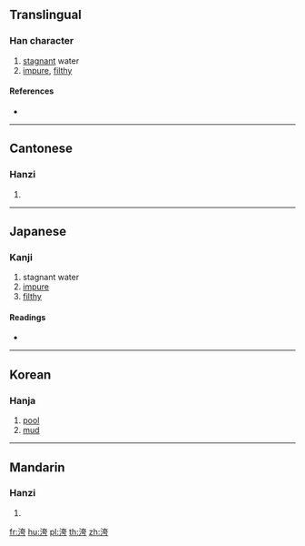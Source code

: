 {{character info/new}}
==Translingual==

===Han character===
{{Han char|rn=85|rad=水|as=06|sn=9|four=34127|canj=EKMS}}

# [[stagnant]] water
# [[impure]], [[filthy]]

====References====
* {{Han ref|kx=0623.020|dkj=17429|dj=1019.050|hdz=31604.050|uh=6D3F|ud=27967|bh=CF72|bd=53106}}

----

==Cantonese==

===Hanzi===
{{yue-hanzi|jyut=wu1|y=wu1}}

# {{defn|lang=yue|sort=水06}}

----

==Japanese==

===Kanji===
{{ja-kanji|grade=|rs=水06}}

# stagnant water
# [[impure]]
# [[filthy]]

====Readings====
* {{ja-readings|on=[[お]] (o), [[う]] (u), [[こ]] (ko), [[ご]] (go)|kun=}}

----

==Korean==

===Hanja===
{{ko-hanja|hangeul=[[오]]|rv=o|mr=o}}

# [[pool]]
# [[mud]]

----

==Mandarin==

===Hanzi===
{{cmn-hanzi|pin=[[wū]] ([[wu1]])|wg=wu<sup>1</sup>}}

# {{defn|lang=cmn|sort=水06}}

[[fr:洿]]
[[hu:洿]]
[[pl:洿]]
[[th:洿]]
[[zh:洿]]